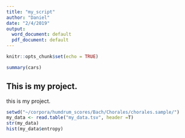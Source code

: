 ```yaml
---
title: "my_script"
author: "Daniel"
date: "2/4/2019"
output:
  word_document: default
  pdf_document: default
---
```


```r
knitr::opts_chunk$set(echo = TRUE)
```


```r
summary(cars)
```

## This is my project.

this is my project.


```r
setwd("~/corpora/humdrum_scores/Bach/Chorales/chorales.sample/")
my_data <- read.table("my_data.tsv", header =T)
str(my_data)
hist(my_data$entropy)

```
